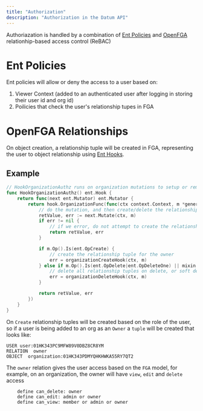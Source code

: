 ```yaml
---
title: "Authorization"
description: "Authorization in the Datum API"
---
```


Authoriazation is handled by a combination of [Ent Policies](https://entgo.io/docs/privacy/) and [OpenFGA](https://openfga.dev/) relationhip-based access control (ReBAC)

# Ent Policies

Ent policies will allow or deny the access to a user based on: 
1. Viewer Context (added to an authenticated user after logging in storing their user id and org id)
2. Poilicies that check the user's relationship tupes in FGA

# OpenFGA Relationships

On object creation, a relationship tuple will be created in FGA, representing the user to object relationship using [Ent Hooks](https://entgo.io/docs/hooks/). 

## Example 

```go
// HookOrganizationAuthz runs on organization mutations to setup or remove relationship tuples
func HookOrganizationAuthz() ent.Hook {
	return func(next ent.Mutator) ent.Mutator {
		return hook.OrganizationFunc(func(ctx context.Context, m *generated.OrganizationMutation) (ent.Value, error) {
			// do the mutation, and then create/delete the relationship
			retValue, err := next.Mutate(ctx, m)
			if err != nil {
				// if we error, do not attempt to create the relationships
				return retValue, err
			}

			if m.Op().Is(ent.OpCreate) {
				// create the relationship tuple for the owner
				err = organizationCreateHook(ctx, m)
			} else if m.Op().Is(ent.OpDelete|ent.OpDeleteOne) || mixin.CheckIsSoftDelete(ctx) {
				// delete all relationship tuples on delete, or soft delete (Update Op)
				err = organizationDeleteHook(ctx, m)
			}

			return retValue, err
		})
	}
}
```

On `Create` relationship tuples will be created based on the role of the user, so if a user is being added to an org as an `Owner` a `tuple` will be created that looks like: 

```
USER user:01HK343PC9MFW89V0DBZ8CR8YM
RELATION  owner
OBJECT  organization:01HK343PDMYQHKHWKA55RY7QT2
```

The `owner` relation gives the user access based on the `FGA` model, for example, on an organization, the owner will have `view`, `edit` and `delete` access

```
    define can_delete: owner
    define can_edit: admin or owner
    define can_view: member or admin or owner
```